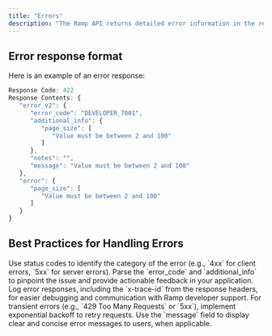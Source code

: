 ```yaml
---
title: "Errors"
description: "The Ramp API returns detailed error information in the response body along with standard HTTP status codes. This allows you to quickly diagnose and address issues with your API requests."
---
```


## Error response format
Here is an example of an error response:

```javascript Error Format lines 
Response Code: 422
Response Contents: {
   "error_v2": {
      "error_code": "DEVELOPER_7001",
      "additional_info": {
         "page_size": [
            "Value must be between 2 and 100"
         ]
      },
      "notes": "",
      "message": "Value must be between 2 and 100"
   },
   "error": {
      "page_size": [
         "Value must be between 2 and 100"
      ]
   }
}
```


## Best Practices for Handling Errors
<Steps>
    <Step title = "Inspect HTTP Status Codes">
    Use status codes to identify the category of the error (e.g., `4xx` for client errors, `5xx` for server errors).
    </Step>
    <Step title = "Utilize the `error_v2` Field">
    Parse the `error_code` and `additional_info` to pinpoint the issue and provide actionable feedback in your application.
    </Step>
    <Step title = "Log Errors">
    Log error responses, including the `x-trace-id` from the response headers, for easier debugging and communication with Ramp developer support.
    </Step>
    <Step title = "Implement Retry Logic">
    For transient errors (e.g., `429 Too Many Requests` or `5xx`), implement exponential backoff to retry requests.
    </Step>
    <Step title = "Provide User Feedback">
    Use the `message` field to display clear and concise error messages to users, when applicable.
    </Step>
</Steps>

<Feedback/>